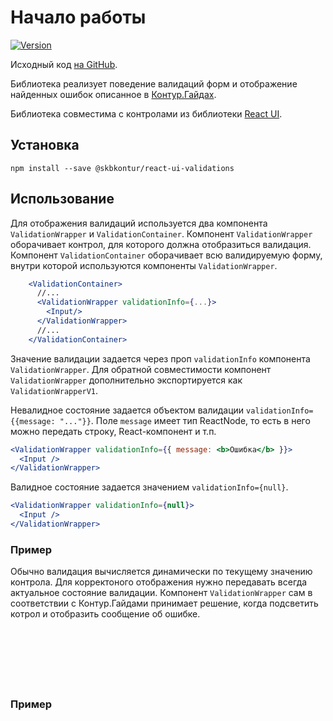 
<Meta of={DocsStories} />

# Начало работы

[![Version](https://img.shields.io/npm/v/@skbkontur/react-ui-validations?style=flat-square)](https://www.npmjs.com/package/@skbkontur/react-ui-validations)

Исходный код [на GitHub](https://github.com/skbkontur/retail-ui/tree/master/packages/react-ui-validations).

Библиотека реализует поведение валидаций форм и отображение найденных ошибок описанное в [Контур.Гайдах](https://guides.kontur.ru/principles/validation/).

Библиотека совместима с контролами из библиотеки [React UI](https://tech.skbkontur.ru/react-ui/).

## Установка

`npm install --save @skbkontur/react-ui-validations`

## Использование

Для отображения валидаций используется два компонента `ValidationWrapper` и `ValidationContainer`.
Компонент `ValidationWrapper` оборачивает контрол, для которого должна отобразиться валидация.
Компонент `ValidationContainer` оборачивает всю валидируемую форму, внутри которой используются компоненты `ValidationWrapper`.

```jsx static
    <ValidationContainer>
      //...
      <ValidationWrapper validationInfo={...}>
        <Input/>
      </ValidationWrapper>
      //...
    </ValidationContainer>
```

Значение валидации задается через проп `validationInfo` компонента `ValidationWrapper`.
Для обратной совместимости компонент `ValidationWrapper` дополнительно экспортируется как `ValidationWrapperV1`.

Невалидное состояние задается объектом валидации `validationInfo={{message: "..."}}`.
Поле `message` имеет тип ReactNode, то есть в него можно передать строку, React-компонент и т.п.

```jsx static
<ValidationWrapper validationInfo={{ message: <b>Ошибка</b> }}>
  <Input />
</ValidationWrapper>
```

Валидное состояние задается значением `validationInfo={null}`.

```jsx static
<ValidationWrapper validationInfo={null}>
  <Input />
</ValidationWrapper>
```

### Пример

<Canvas of={DocsStories.StaticValidation} />

Обычно валидация вычисляется динамически по текущему значению контрола.
Для корректоного отображения нужно передавать всегда актуальное состояние валидации.
Компонент `ValidationWrapper` сам в соответствии с Контур.Гайдами принимает решение, когда подсветить котрол и отобразить сообщение об ошибке.

```jsx static
const value = this.state.value;
const validationInfo = !isValid(value) ? { message: 'Error' } : null;

<ValidationWrapper validationInfo={validationInfo}>
  <Input value={value} />
</ValidationWrapper>;
```

### Пример

<Canvas of={DocsStories.ConditionalValidation} />

